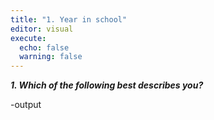 ```yaml
---
title: "1. Year in school"
editor: visual
execute:
  echo: false
  warning: false
---
```


***1. Which of the following best describes you?***

-output
